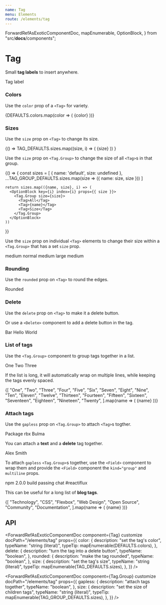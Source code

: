 ```yaml
---
name: Tag
menu: Elements
route: /elements/tag
---
```



  ForwardRefAsExoticComponentDoc,
  mapEnumerable,
  OptionBlock,
} from "src/__docs__/components";

# Tag

Small **tag labels** to insert anywhere.

<Playground>
  <Tag>Tag label</Tag>
</Playground>

### Colors

Use the `color` prop of a `<Tag>` for variety.

<Playground>
  <Tag.Group>
    {DEFAULTS.colors.map(color => (
      <Tag key={color} color={color}>
        {color}
      </Tag>
    ))}
  </Tag.Group>
</Playground>

### Sizes

Use the `size` prop on `<Tag>` to change its size.

<Playground>
  {() =>
    TAG_DEFAULTS.sizes.map((size, i) => (
      <OptionBlock props={{ size }} index={i} key={i}>
        <Tag size={size}>{size}</Tag>
      </OptionBlock>
    ))
  }
</Playground>

Use the `size` prop on `<Tag.Group>` to change the size of all `<Tag>`s in that group.

<Playground>
  {() => {
    const sizes = [
      { name: 'default', size: undefined },
      ...TAG_GROUP_DEFAULTS.sizes.map(size => ({ name: size, size }))
    ]

    return sizes.map(({name, size}, i) => (
      <OptionBlock key={i} index={i} props={{ size }}>
        <Tag.Group size={size}>
          <Tag>All</Tag>
          <Tag>{name}</Tag>
          <Tag>Size</Tag>
        </Tag.Group>
      </OptionBlock>
    ))

}}

</Playground>

Use the `size` prop on individual `<Tag>` elements to change their size within a `<Tag.Group>` that has a set `size` prop.

<Playground>
  <Tag.Group size="medium">
    <Tag>medium</Tag>
    <Tag size="normal">normal</Tag>
    <Tag>medium</Tag>
    <Tag size="large">large</Tag>
    <Tag>medium</Tag>
  </Tag.Group>
</Playground>

### Rounding

Use the `rounded` prop on `<Tag>` to round the edges.

<Playground>
  <Tag rounded>Rounded</Tag>
</Playground>

### Delete

Use the `delete` prop on `<Tag>` to make it a delete button.

<Playground>
  <Tag delete />
</Playground>

Or use a `<Delete>` component to add a delete button in the tag.

<Playground>
  <Block>
    <Tag color="success">
      Bar
      <Delete size="small" />
    </Tag>
  </Block>

<Block>
  <Tag color="warning" size="medium">
    Hello
    <Delete size="small" />
  </Tag>
</Block>

  <Block>
    <Tag color="danger" size="large">
      World
      <Delete />
    </Tag>
  </Block>
</Playground>

### List of tags

Use the `<Tag.Group>` component to group tags together in a list.

<Playground>
  <Tag.Group>
    <Tag>One</Tag>
    <Tag>Two</Tag>
    <Tag>Three</Tag>
  </Tag.Group>
</Playground>

If the list is long, it will automatically wrap on multiple lines, while keeping the tags evenly spaced.

<Playground>
  <Tag.Group>
    {[
      "One",
      "Two",
      "Three",
      "Four",
      "Five",
      "Six",
      "Seven",
      "Eight",
      "Nine",
      "Ten",
      "Eleven",
      "Twelve",
      "Thirteen",
      "Fourteen",
      "Fifteen",
      "Sixteen",
      "Seventeen",
      "Eighteen",
      "Nineteen",
      "Twenty",
    ].map(name => (
      <Tag key={name}>{name}</Tag>
    ))}
  </Tag.Group>
</Playground>

### Attach tags

Use the `gapless` prop on `<Tag.Group>` to attach `<Tag>`s togther.

<Playground>
  <Tag.Group gapless>
    <Tag>Package</Tag>
    <Tag color="info">rbx</Tag>
    <Tag color="primary">Bulma</Tag>
  </Tag.Group>
</Playground>

You can attach a **text** and a **delete** tag together.

<Playground>
  <Tag.Group gapless>
    <Tag color="danger">Alex Smith</Tag>
    <Tag delete />
  </Tag.Group>
</Playground>

To attach `gapless` `<Tag.Group>`s together, use the `<Field>` component to wrap them and provide the `<Field>` component the `kind="group"` and `multiline` props.

<Playground>
  <Field kind="group" multiline>
    <Control>
      <Tag.Group gapless>
        <Tag color="dark">npm</Tag>
        <Tag color="info">2.0.0</Tag>
      </Tag.Group>
    </Control>
    <Control>
      <Tag.Group gapless>
        <Tag color="dark">build</Tag>
        <Tag color="success">passing</Tag>
      </Tag.Group>
    </Control>
    <Control>
      <Tag.Group gapless>
        <Tag color="dark">chat</Tag>
        <Tag color="primary">#reactiflux</Tag>
      </Tag.Group>
    </Control>
  </Field>
</Playground>

This can be useful for a long list of **blog tags**.

<Playground>
  <Field multiline kind="group">
    {[
      "Technology",
      "CSS",
      "Flexbox",
      "Web Design",
      "Open Source",
      "Community",
      "Documentation",
    ].map(name => (
      <Control key={name}>
        <Tag.Group gapless>
          <Tag color="link">{name}</Tag>
          <Tag delete />
        </Tag.Group>
      </Control>
    ))}
  </Field>
</Playground>

## API

<ForwardRefAsExoticComponentDoc
  component={Tag}
  customize
  docPath="/elements/tag"
  props={{
    color: {
      description: "set the tag's color",
      typeName: "string (literal)",
      typeTip: mapEnumerable(DEFAULTS.colors),
    },
    delete: {
      description: "turn the tag into a delete button",
      typeName: "boolean",
    },
    rounded: {
      description: "make the tag rounded",
      typeName: "boolean",
    },
    size: {
      description: "set the tag's size",
      typeName: "string (literal)",
      typeTip: mapEnumerable(TAG_DEFAULTS.sizes),
    },
  }}
/>

<ForwardRefAsExoticComponentDoc
  component={Tag.Group}
  customize
  docPath="/elements/tag"
  props={{
    gapless: {
      description: "attach tags together",
      typeName: "boolean",
    },
    size: {
      description: "set the size of children tags",
      typeName: "string (literal)",
      typeTip: mapEnumerable(TAG_GROUP_DEFAULTS.sizes),
    },
  }}
/>
